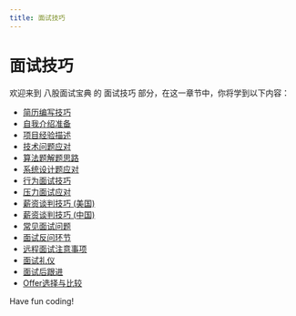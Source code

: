 ```yaml
---
title: 面试技巧
---
```


# 面试技巧

欢迎来到 八股面试宝典 的 面试技巧 部分，在这一章节中，你将学到以下内容：

- [简历编写技巧](./0-resume-writing-tips.mdx)
- [自我介绍准备](./1-self-introduction-preparation.mdx)
- [项目经验描述](./2-project-experience-description.mdx)
- [技术问题应对](./3-technical-problem-response.mdx)
- [算法题解题思路](./4-solution-ideas-for-algorithmic-problems.mdx)
- [系统设计题应对](./5-system-design-questions.mdx)
- [行为面试技巧](./6-behavioral-interviewing-skills.mdx)
- [压力面试应对](./7-coping-with-stress-interviews.mdx)
- [薪资谈判技巧 (美国)](./8-salary-negotiation-skills.mdx)
- [薪资谈判技巧 (中国)](./8-salary-negotiation-skills-china.mdx)
- [常见面试问题](./9-common-interview-questions.mdx)
- [面试反问环节](./10-interview-questioning-session.mdx)
- [远程面试注意事项](./11-notes-on-remote-interviews.mdx)
- [面试礼仪](./12-interview-etiquette.mdx)
- [面试后跟进](./13-follow-up-after-the-interview.mdx)
- [Offer选择与比较](./14-offer-selection-and-comparison.mdx)

Have fun coding!